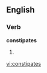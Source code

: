 ==English==

===Verb===
'''constipates'''

# {{third-person singular of|[[constipate]]}}

[[vi:constipates]]